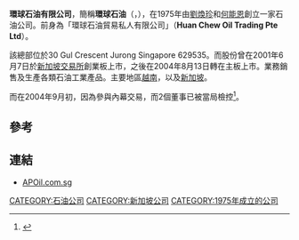 {{multiple issues|
{{expand|time=2013-10-03T01:15:15+00:00}}
{{globalize|time=2013-10-03T01:15:15+00:00}}
{{refimprove|time=2013-10-03T01:15:15+00:00}}
}}
'''環球石油有限公司'''，簡稱'''環球石油'''（'''{{lang-en|AP Oil International Limited}}'''，{{sgx|5AU}}），在1975年由[[劉煥珍|劉煥珍]]和[[何能恩|何能恩]]創立一家石油公司。前身為「環球石油貿易私人有限公司」（'''Huan Chew Oil Trading Pte Ltd'''）。

該總部位於30 Gul Crescent Jurong Singapore 629535。而股份曾在2001年6月7日於[[新加坡交易所|新加坡交易所]]創業板上市，之後在2004年8月13日轉在主板上市。業務銷售及生產各類石油工業產品。主要地區[[越南|越南]]，以及[[新加坡|新加坡]]。

而在2004年9月初，因為參與內幕交易，而2個董事已被當局檢控<ref>{{Cite web |url=http://www.studysg.com/detail_4264.html |title=新加坡两公司老板因触犯证券与期货法条例被罚 新加坡教育聯盟 2009-11-18 9:59:27 |access-date=2012-01-28 |archive-url=https://web.archive.org/web/20160304124847/http://www.studysg.com/detail_4264.html |archive-date=2016-03-04 |dead-url=yes }}</ref>。

==參考==
{{reflist}}

==連結==
*[http://www.apoil.com.sg APOil.com.sg] {{Wayback|url=http://www.apoil.com.sg/ |date=20210410153419 }}

[[CATEGORY:石油公司|CATEGORY:石油公司]]
[[CATEGORY:新加坡公司|CATEGORY:新加坡公司]]
[[CATEGORY:1975年成立的公司|CATEGORY:1975年成立的公司]]